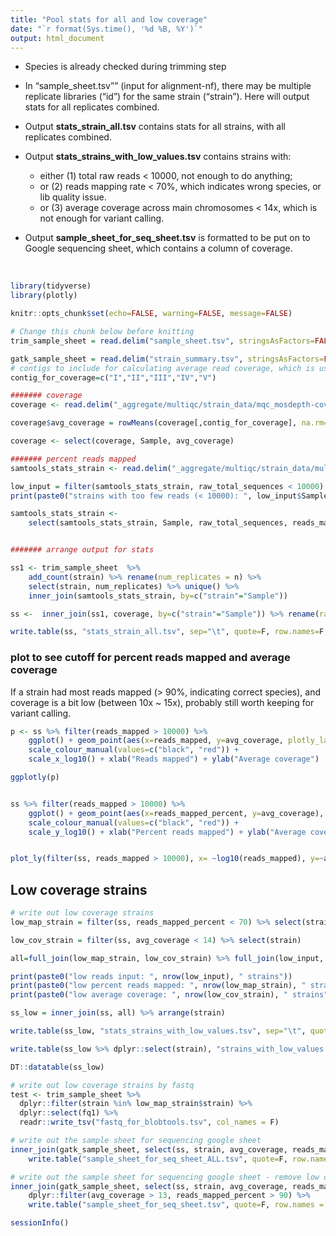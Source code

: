 ```yaml
---
title: "Pool stats for all and low coverage"
date: "`r format(Sys.time(), '%d %B, %Y')`"
output: html_document
---
```


* Species is already checked during trimming step

* In "sample_sheet.tsv"" (input for alignment-nf), there may be multiple replicate libraries ("id") for the same strain ("strain"). Here will output stats for all replicates combined.

* Output **stats_strain_all.tsv** contains stats for all strains, with all replicates combined.

* Output **stats_strains_with_low_values.tsv** contains strains with:

    + either (1) total raw reads < 10000, not enough to do anything; 
    + or (2) reads mapping rate < 70%, which indicates wrong species, or lib quality issue. 
    + or (3) average coverage across main chromosomes < 14x, which is not enough for variant calling. 

* Output **sample_sheet_for_seq_sheet.tsv** is formatted to be put on to Google sequencing sheet, which contains a column of coverage. 

<br>


```r
library(tidyverse)
library(plotly)

knitr::opts_chunk$set(echo=FALSE, warning=FALSE, message=FALSE)
```



```r
# Change this chunk below before knitting
trim_sample_sheet = read.delim("sample_sheet.tsv", stringsAsFactors=FALSE)

gatk_sample_sheet = read.delim("strain_summary.tsv", stringsAsFactors=FALSE, header = F) %>% arrange(V1)
# contigs to include for calculating average read coverage, which is used for removing low coverage samples from next step
contig_for_coverage=c("I","II","III","IV","V")
```



```r
####### coverage
coverage <- read.delim("_aggregate/multiqc/strain_data/mqc_mosdepth-coverage-per-contig_1.txt", stringsAsFactors=FALSE)

coverage$avg_coverage = rowMeans(coverage[,contig_for_coverage], na.rm=TRUE)

coverage <- select(coverage, Sample, avg_coverage)

####### percent reads mapped
samtools_stats_strain <- read.delim("_aggregate/multiqc/strain_data/multiqc_samtools_stats.txt", stringsAsFactors=FALSE)

low_input = filter(samtools_stats_strain, raw_total_sequences < 10000) %>% select(Sample)
print(paste0("strains with too few reads (< 10000): ", low_input$Sample))

samtools_stats_strain <-
    select(samtools_stats_strain, Sample, raw_total_sequences, reads_mapped_percent, reads_mapped)


####### arrange output for stats

ss1 <- trim_sample_sheet  %>% 
    add_count(strain) %>% rename(num_replicates = n) %>% 
    select(strain, num_replicates) %>% unique() %>%
    inner_join(samtools_stats_strain, by=c("strain"="Sample")) 

ss <-  inner_join(ss1, coverage, by=c("strain"="Sample")) %>% rename(raw_total_reads = raw_total_sequences) 

write.table(ss, "stats_strain_all.tsv", sep="\t", quote=F, row.names=F, col.names=T)
```


### plot to see cutoff for percent reads mapped and average coverage 
If a strain had most reads mapped (> 90%, indicating correct species), and coverage is a bit low (between 10x ~ 15x), probably still worth keeping for variant calling.

```r
p <- ss %>% filter(reads_mapped > 10000) %>% 
    ggplot() + geom_point(aes(x=reads_mapped, y=avg_coverage, plotly_label=strain), alpha=0.5, size=1) +
    scale_colour_manual(values=c("black", "red")) +
    scale_x_log10() + xlab("Reads mapped") + ylab("Average coverage") 

ggplotly(p)


ss %>% filter(reads_mapped > 10000) %>% 
    ggplot() + geom_point(aes(x=reads_mapped_percent, y=avg_coverage), alpha=0.5, size=1) +
    scale_colour_manual(values=c("black", "red")) +
    scale_y_log10() + xlab("Percent reads mapped") + ylab("Average coverage")


plot_ly(filter(ss, reads_mapped > 10000), x= ~log10(reads_mapped), y=~avg_coverage, z=~reads_mapped_percent, marker=list(size=2), colors=c("black","red"), mode="markers", type="scatter3d", text = ~strain)

```


## Low coverage strains

```r
# write out low coverage strains
low_map_strain = filter(ss, reads_mapped_percent < 70) %>% select(strain)

low_cov_strain = filter(ss, avg_coverage < 14) %>% select(strain)

all=full_join(low_map_strain, low_cov_strain) %>% full_join(low_input, by=c("strain"="Sample"))

print(paste0("low reads input: ", nrow(low_input), " strains"))
print(paste0("low percent reads mapped: ", nrow(low_map_strain), " strains"))
print(paste0("low average coverage: ", nrow(low_cov_strain), " strains"))

ss_low = inner_join(ss, all) %>% arrange(strain)

write.table(ss_low, "stats_strains_with_low_values.tsv", sep="\t", quote=F, row.names=F, col.names=T)

write.table(ss_low %>% dplyr::select(strain), "strains_with_low_values.tsv", sep="\t", quote=F, row.names=F, col.names=F)

DT::datatable(ss_low)

# write out low coverage strains by fastq
test <- trim_sample_sheet %>%
  dplyr::filter(strain %in% low_map_strain$strain) %>%
  dplyr::select(fq1) %>%
  readr::write_tsv("fastq_for_blobtools.tsv", col_names = F)

```


```r
# write out the sample sheet for sequencing google sheet 
inner_join(gatk_sample_sheet, select(ss, strain, avg_coverage, reads_mapped_percent), by=c("V1"="strain")) %>% 
    write.table("sample_sheet_for_seq_sheet_ALL.tsv", quote=F, row.names = F, sep="\t")

# write out the sample sheet for sequencing google sheet - remove low coverage strains
inner_join(gatk_sample_sheet, select(ss, strain, avg_coverage, reads_mapped_percent), by=c("V1"="strain")) %>% 
    dplyr::filter(avg_coverage > 13, reads_mapped_percent > 90) %>%
    write.table("sample_sheet_for_seq_sheet.tsv", quote=F, row.names = F, sep="\t")


```


```r
sessionInfo()
```
